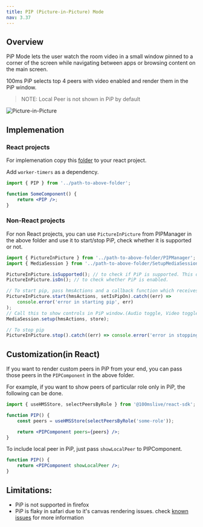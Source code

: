 ```yaml
---
title: PIP (Picture-in-Picture) Mode
nav: 3.37
---
```


## Overview

PiP Mode lets the user watch the room video in a small window pinned to a corner of the screen while navigating between apps or browsing content on the main screen.

100ms PiP selects top 4 peers with video enabled and render them in the PiP window.

> NOTE: Local Peer is not shown in PiP by default

![Picture-in-Picture](/guides/pip-mode.png)

## Implemenation

### React projects

For implemenation copy this [folder](https://github.com/100mslive/100ms-web/tree/main/src/components/PIP) to your react project.

Add `worker-timers` as a dependency.

```jsx
import { PIP } from '../path-to-above-folder';

function SomeComponent() {
    return <PIP />;
}
```

### Non-React projects

For non React projects, you can use `PictureInPicture` from PIPManager in the above folder and use it to start/stop PiP, check whether it is supported or not.

```js
import { PictureInPicture } from '../path-to-above-folder/PIPManager';
import { MediaSession } from '../path-to-above-folder/SetupMediaSession';

PictureInPicture.isSupported(); // to check if PiP is supported. This depends on browser implementation. For example, it is not supported in firefox
PictureInPicture.isOn(); // to check whether PiP is enabled.

// To start pip, pass hmsActions and a callback function which receives the current state of pip
PictureInPicture.start(hmsActions, setIsPipOn).catch((err) =>
    console.error('error in starting pip', err)
);
// Call this to show controls in PiP window.(Audio toggle, Video toggle and end call are the options supported here)
MediaSession.setup(hmsActions, store);

// To stop pip
PictureInPicture.stop().catch((err) => console.error('error in stopping pip', err));
```

## Customization(in React)

If you want to render custom peers in PiP from your end, you can pass those peers in the `PIPComponent` in the above folder.

For example, if you want to show peers of particular role only in PiP, the following can be done.

```jsx
import { useHMSStore, selectPeersByRole } from '@100mslive/react-sdk';

function PIP() {
    const peers = useHMSStore(selectPeersByRole('some-role'));

    return <PIPComponent peers={peers} />;
}
```

To include local peer in PiP, just pass `showLocalPeer` to PIPComponent.

```jsx
function PIP() {
    return <PIPComponent showLocalPeer />;
}
```

## Limitations:

-   PiP is not supported in firefox
-   PiP is flaky in safari due to it's canvas rendering issues. check [known issues](../debugging/known-issues) for more information
